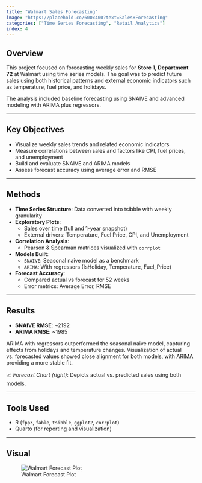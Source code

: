 ```yaml
---
title: "Walmart Sales Forecasting"
image: "https://placehold.co/600x400?text=Sales+Forecasting"
categories: ["Time Series Forecasting", "Retail Analytics"]
index: 4
---
```


## Overview

This project focused on forecasting weekly sales for **Store 1, Department 72** at Walmart using time series models. The goal was to predict future sales using both historical patterns and external economic indicators such as temperature, fuel price, and holidays.

The analysis included baseline forecasting using SNAIVE and advanced modeling with ARIMA plus regressors.

------------------------------------------------------------------------

## Key Objectives

-   Visualize weekly sales trends and related economic indicators
-   Measure correlations between sales and factors like CPI, fuel prices, and unemployment
-   Build and evaluate SNAIVE and ARIMA models
-   Assess forecast accuracy using average error and RMSE

------------------------------------------------------------------------

## Methods

-   **Time Series Structure**: Data converted into tsibble with weekly granularity
-   **Exploratory Plots**:
    -   Sales over time (full and 1-year snapshot)
    -   External drivers: Temperature, Fuel Price, CPI, and Unemployment
-   **Correlation Analysis**:
    -   Pearson & Spearman matrices visualized with `corrplot`
-   **Models Built**:
    -   `SNAIVE`: Seasonal naive model as a benchmark
    -   `ARIMA`: With regressors (IsHoliday, Temperature, Fuel_Price)
-   **Forecast Accuracy**:
    -   Compared actual vs forecast for 52 weeks
    -   Error metrics: Average Error, RMSE

------------------------------------------------------------------------

## Results

-   **SNAIVE RMSE**: \~2192\
-   **ARIMA RMSE**: \~1985

ARIMA with regressors outperformed the seasonal naive model, capturing effects from holidays and temperature changes. Visualization of actual vs. forecasted values showed close alignment for both models, with ARIMA providing a more stable fit.

📈 *Forecast Chart (right)*: Depicts actual vs. predicted sales using both models.

------------------------------------------------------------------------

## Tools Used

-   R (`fpp3`, `fable`, `tsibble`, `ggplot2`, `corrplot`)
-   Quarto (for reporting and visualization)

------------------------------------------------------------------------

## Visual

![Walmart Forecast Plot](../images/walmart-forecast.png)

